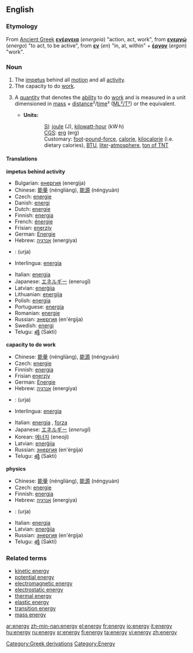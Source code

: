 ==English==
===Etymology===
[[Category:Greek derivations]]
From [[Ancient Greek]] '''[[ενέργεια]]''' (''energeia'') "action, act, work", from '''[[ενεργώ]]''' (''energo'') "to act, to be active", from '''[[εν]]''' (''en'') "in, at, within" + '''[[έργον]]''' (''ergon'') "work".

===Noun===
{{en-noun-reg-y|energ|y}}

# The [[impetus]] behind all [[motion]] and all [[activity]].  
# The capacity to do [[work]].
# {{cattag|physics}} A [[quantity]] that denotes the [[ability]] to do [[work]] and is measured in a unit dimensioned in [[mass]] × [[distance]]²/[[time]]² ([[ML²/T²]]) or the equivalent.
#*'''Units:'''
#::[[SI]]: [[joule]] (J), [[kilowatt-hour]] (kW·h)<!--in a strict sense, hours are not part of SI but are acceptable for use with SI-->
#::[[CGS]]: [[erg]] (erg)
#::Customary: [[foot]]-[[pound-force]], [[calorie]], [[kilocalorie]] (i.e. dietary calories), [[BTU]], [[liter]]-[[atmosphere]], [[ton of TNT]] 

====Translations====
'''impetus behind activity'''
{{top}}
*Bulgarian: [[енергия]] (energija) {{f}}
*Chinese: [[能量]] (néngliàng), [[能源]] (néngyuán)
*Czech: [[energie]] {{f}}
*Danish: [[energi]]
*Dutch: [[energie]] {{f}}
*Finnish: [[energia]]
*French: [[énergie]] {{f}}
*Frisian: [[enerzjy]]
*German: [[Energie]] {{f}}
*Hebrew: [[אנרגיה]] (energiya) {{f}}
*{{ttbc|Hindi}}: (urja)
*Interlingua: [[energia]]
{{mid}}
*Italian: [[energia]] {{f}}
*Japanese: [[エネルギー]] (enerugī)
*Latvian: [[enerģija]] {{f}}
*Lithuanian: [[energija]] {{f}}
*Polish: [[energia]] {{f}}
*Portuguese: [[energia]] {{f}}
*Romanian: [[energie]] {{f}}
*Russian: [[энергия]] (en'érgija) {{f}}
*Swedish: [[energi]] {{c}}
*Telugu: [[శక్తి]] (Sakti)
{{bottom}}

'''capacity to do work'''
{{top}}
*Chinese: [[能量]] (néngliàng), [[能源]] (néngyuán)
*Czech: [[energie]] {{f}}
*Finnish: [[energia]]
*Frisian [[enerzjy]]
*German: [[Energie]] {{f}}
*Hebrew: [[אנרגיה]] (energiya) {{f}}
*{{ttbc|Hindi}}: (urja)
*Interlingua: [[energia]]
{{mid}}
*Italian:  [[energia]] {{f}}, [[forza]] {{f}}
*Japanese: [[エネルギー]] (''enerugī'')
*Korean: [[에너지]] (eneoji)
*Latvian: [[enerģija]] {{f}}
*Russian: [[энергия]] (en'érgija) {{f}}
*Telugu: [[శక్తి]] (Sakti)
{{bottom}}

'''physics'''
{{top}}
*Chinese: [[能量]] (néngliàng), [[能源]] (néngyuán)
*Czech: [[energie]] {{f}}
*Finnish: [[energia]]
*Hebrew: [[אנרגיה]] (energiya) {{f}}
*{{ttbc|Hindi}}: (urja)
{{mid}}
*Italian: [[energia]] {{f}}
*Latvian: [[enerģija]] {{f}}
*Russian: [[энергия]] (en'érgija) {{f}}
*Telugu: [[శక్తి]] (Sakti)
{{bottom}}

===Related terms===
*[[kinetic energy]]
*[[potential energy]]
*[[electromagnetic energy]]
*[[electrostatic energy]]
*[[thermal energy]]
*[[elastic energy]]
*[[transition energy]]
*[[mass energy]]

[[Category:Energy]]

[[ar:energy]]
[[zh-min-nan:energy]]
[[el:energy]]
[[fr:energy]]
[[io:energy]]
[[it:energy]]
[[hu:energy]]
[[ru:energy]]
[[sr:energy]]
[[fi:energy]]
[[ta:energy]]
[[vi:energy]]
[[zh:energy]]